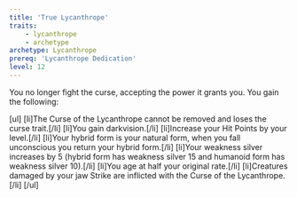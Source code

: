```yaml
---
title: 'True Lycanthrope'
traits:
    - lycanthrope
    - archetype
archetype: Lycanthrope
prereq: 'Lycanthrope Dedication'
level: 12
---
```


You no longer fight the curse, accepting the power it grants you. You gain the following:

[ul]
[li]The Curse of the Lycanthrope cannot be removed and loses the curse trait.[/li]
[li]You gain darkvision.[/li]
[li]Increase your Hit Points by your level.[/li]
[li]Your hybrid form is your natural form, when you fall unconscious you return your hybrid form.[/li]
[li]Your weakness silver increases by 5 (hybrid form has weakness silver 15 and humanoid form has weakness silver 10).[/li]
[li]You age at half your original rate.[/li]
[li]Creatures damaged by your jaw Strike are inflicted with the Curse of the Lycanthrope.[/li]
[/ul]
